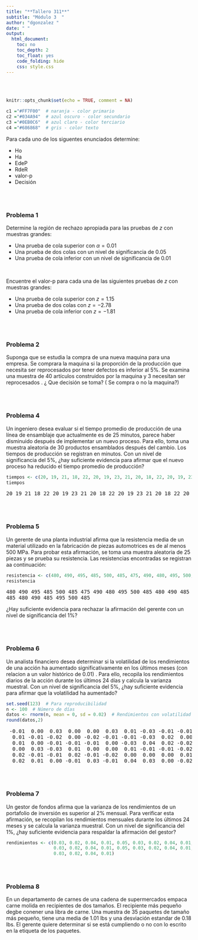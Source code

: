 ```yaml
---
title: "**Tallero 311**"
subtitle: "Módulo 3  "
author: "dgonzalez "
date: " "
output:
  html_document:
    toc: no
    toc_depth: 2
    toc_float: yes
    code_folding: hide
    css: style.css
---
```


<br/><br/>

```r
knitr::opts_chunk$set(echo = TRUE, comment = NA)

c1 ="#FF7F00"  # naranja - color primario 
c2 ="#034A94"  # azul oscuro - color secundario
c3 ="#0EB0C6"  # azul claro - color terciario
c4 ="#686868"  # gris - color texto
```

Para cada uno de los siguentes enunciados determine:

* Ho
* Ha
* EdeP
* RdeR
* valor-p
* Decisión

<br/><br/>

### **Problema 1**

Determine la región de rechazo apropiada para las pruebas de $z$ con muestras grandes:

* Una prueba de cola superior con $\alpha = 0.01$
* Una prueba de dos colas con un nivel de significancia de $0.05$
* Una prueba de cola inferior con un nivel de significancia de $0.01$

<br/>

Encuentre el valor-p para cada una de las siguientes pruebas de $z$ con muestras grandes:

* Una prueba de cola superior con $z = 1.15$
* Una prueba de dos colas con $z = -2.78$
* Una prueba de cola inferior con $z = -1.81$

<br/><br/>

### **Problema 2**

Suponga que se estudia la compra de una nueva maquina para una empresa. Se comprara la maquina si la proporción de la producción que necesita ser reprocesados por tener   defectos es inferior al 5\%. Se examina una muestra de 40 artículos construidos  por la maquina y 3 necesitan ser reprocesados . ¿ Que decisión se toma? ( Se compra o no la maquina?)

<br/><br/>

<!-- ### **Problema 3** -->

<!-- Su ponga que una empresa desarrolla un curso de entrenamiento para sus empleados, formando dos grupos y aplicándoles dos métodos distintos de entrenamiento. El primer grupo lo componen 36 empleados que obtuvieron un puntaje promedio de 6 ( en escala de 0 a 10 puntos) y una desviación estándar de 4 puntos y el segundo grupo de 40 empleados cuyo puntaje promedio fue de 8.2 y una desviación de 4.3. Se puede afirmar que el método aplicado al segundo grupo es superior al aplicado al primero? 	Que supuestos debe de tener en cuenta? -->

<!-- <br/><br/> -->

### **Problema 4**

Un ingeniero desea evaluar si el tiempo promedio de producción de una línea de ensamblaje que actualmente es de 25 minutos, parece  haber disminuido después de implementar un nuevo proceso. Para ello, toma una muestra aleatoria de 30 productos ensamblados después del cambio. Los tiempos de producción se registran en minutos. Con un nivel de significancia del 5%,  ¿hay suficiente evidencia para afirmar que el nuevo proceso ha reducido el tiempo promedio de producción?

```r
tiempos <- c(20, 19, 21, 18, 22, 20, 19, 23, 21, 20, 18, 22, 20, 19, 23, 21, 20, 18, 22, 20, 19, 23, 21, 20, 18, 22, 20, 19, 23, 21)
tiempos
```

<pre>
20 19 21 18 22 20 19 23 21 20 18 22 20 19 23 21 20 18 22 20 19 23 21 20 18 22 20 19 23 21
</pre>

<br/><br/>

### **Problema 5**

Un gerente de una planta industrial afirma que la resistencia media de un material utilizado en la fabricación de piezas automotrices es de al menos 500 MPa. Para probar esta afirmación, se toma una muestra aleatoria de 25 piezas y se prueba su resistencia. Las resistencias encontradas se registran aa continuación:

```r
resistencia <- c(480, 490, 495, 485, 500, 485, 475, 490, 480, 495, 500, 485, 480, 490, 485, 495, 500, 485, 475, 490, 480, 495, 500, 485, 480, 490, 485, 495, 500, 485)
resistencia
```

<pre>
480 490 495 485 500 485 475 490 480 495 500 485 480 490 485 495 500 485 475 490 480 495 500 
485 480 490 485 495 500 485
</pre>

¿Hay suficiente evidencia para rechazar la afirmación del gerente con un nivel de significancia del 1%?

<br/><br/>

### **Problema 6**

Un analista financiero desea determinar si la volatilidad de los rendimientos de una acción ha aumentado significativamente en los últimos meses (con relacion a un valor histórico de 0.01) . Para ello, recopila los rendimientos diarios de la acción durante los últimos 24 días y calcula la varianza muestral. Con un nivel de significancia del 5%, ¿hay suficiente evidencia para afirmar que la volatilidad ha aumentado?

```r
set.seed(123)  # Para reproducibilidad
n <- 100  # Número de días
datos <- rnorm(n, mean = 0, sd = 0.02)  # Rendimientos con volatilidad histórica de 0.01
round(datos,2) 
```

<pre>
 -0.01  0.00  0.03  0.00  0.00  0.03  0.01 -0.03 -0.01 -0.01  0.02  0.01  0.01  0.00 -0.01  0.04  0.01 -0.04  
  0.01 -0.01 -0.02  0.00 -0.02 -0.01 -0.01 -0.03  0.02  0.00 -0.02  0.03  0.01 -0.01  0.02  0.02  0.02  0.01  
  0.01  0.00 -0.01 -0.01 -0.01  0.00 -0.03  0.04  0.02 -0.02 -0.01 -0.01  0.02  0.00  0.01  0.00  0.00  0.03  
  0.00  0.03 -0.03  0.01  0.00  0.00  0.01 -0.01 -0.01 -0.02 -0.02  0.01  0.01  0.00  0.02  0.04 -0.01 -0.05
  0.02 -0.01 -0.01  0.02 -0.01 -0.02  0.00  0.00  0.00  0.01 -0.01  0.01  0.00  0.01  0.02  0.01 -0.01  0.02  
  0.02  0.01  0.00 -0.01  0.03 -0.01  0.04  0.03  0.00 -0.02
</pre>
<br/><br/>

### **Problema 7**

Un gestor de fondos afirma que la varianza de los rendimientos de un portafolio de inversión es superior al 2% mensual. Para verificar esta afirmación, se recopilan los rendimientos mensuales durante los últimos 24 meses y se calcula la varianza muestral. Con un nivel de significancia del 1%, ¿hay suficiente evidencia para respaldar la afirmación del gestor?

```r
rendimientos <- c(0.03, 0.02, 0.04, 0.01, 0.05, 0.03, 0.02, 0.04, 0.01, 0.05,
                  0.03, 0.02, 0.04, 0.01, 0.05, 0.03, 0.02, 0.04, 0.01, 0.05,
                  0.03, 0.02, 0.04, 0.01)
```

<br/><br/>

### **Problema 8**


En un departamento de carnes de una cadena de supermercados empaca carne molida en recipientes de dos tamaños. El recipiente más pequeño degbe conener una libra de carne. Una muestra de 35 paquetes de tamaño más pequeño, tiene una media de 1.01 lbs y una desviación estandar de 0.18 lbs. El gerente quiere determinar si se está cumpliendo o no con lo escrito en la etiqueta de los paquetes. 



